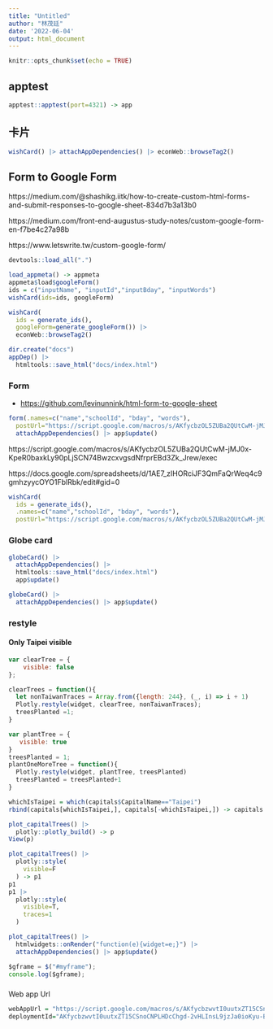 ```yaml
---
title: "Untitled"
author: "林茂廷"
date: '2022-06-04'
output: html_document
---
```


```r
knitr::opts_chunk$set(echo = TRUE)
```

## apptest

```r
apptest::apptest(port=4321) -> app
```


## 卡片

```r
wishCard() |> attachAppDependencies() |> econWeb::browseTag2()
```

## Form to Google Form

https://medium.com/@shashikg.iitk/how-to-create-custom-html-forms-and-submit-responses-to-google-sheet-834d7b3a13b0

https://medium.com/front-end-augustus-study-notes/custom-google-form-en-f7be4c27a98b

https://www.letswrite.tw/custom-google-form/

```r
devtools::load_all(".")

load_appmeta() -> appmeta
appmeta$load$googleForm()
ids = c("inputName", "inputId","inputBday", "inputWords") 
wishCard(ids=ids, googleForm)

wishCard(
  ids = generate_ids(),
  googleForm=generate_googleForm()) |>
  econWeb::browseTag2()
``` 

```r
dir.create("docs")
appDep() |> 
  htmltools::save_html("docs/index.html")
```



### Form

  * <https://github.com/levinunnink/html-form-to-google-sheet>

```r
form(.names=c("name","schoolId", "bday", "words"),
  postUrl="https://script.google.com/macros/s/AKfycbzOL5ZUBa2QUtCwM-jMJ0x-KpeR0baxkLy90pLjSCN74BwzcxvgsdNfrprEBd3Zk_Jrew/exec") |> 
  attachAppDependencies() |> app$update()
```


https://script.google.com/macros/s/AKfycbzOL5ZUBa2QUtCwM-jMJ0x-KpeR0baxkLy90pLjSCN74BwzcxvgsdNfrprEBd3Zk_Jrew/exec

https://docs.google.com/spreadsheets/d/1AE7_zIHORciJF3QmFaQrWeq4c9gmhzyycOYO1FblRbk/edit#gid=0


```r
wishCard(
  ids = generate_ids(),
  .names=c("name","schoolId", "bday", "words"),
  postUrl="https://script.google.com/macros/s/AKfycbzOL5ZUBa2QUtCwM-jMJ0x-KpeR0baxkLy90pLjSCN74BwzcxvgsdNfrprEBd3Zk_Jrew/exec") |> app$update()
```

### Globe card

```r
globeCard() |> 
  attachAppDependencies() |> 
  htmltools::save_html("docs/index.html")
  app$update()
```

```r
globeCard() |>
  attachAppDependencies() |> app$update()
```


### restyle

#### Only Taipei visible

```js
var clearTree = {
    visible: false
};

clearTrees = function(){
  let nonTaiwanTraces = Array.from({length: 244}, (_, i) => i + 1)
  Plotly.restyle(widget, clearTree, nonTaiwanTraces);
  treesPlanted =1;
}

var plantTree = {
   visible: true
}
treesPlanted = 1;
plantOneMoreTree = function(){
  Plotly.restyle(widget, plantTree, treesPlanted)
  treesPlanted = treesPlanted+1
}
```


```r
whichIsTaipei = which(capitals$CapitalName=="Taipei")
rbind(capitals[whichIsTaipei,], capitals[-whichIsTaipei,]) -> capitals

plot_capitalTrees() |> 
  plotly::plotly_build() -> p
View(p)
```

```r
plot_capitalTrees() |>
  plotly::style(
    visible=F
  ) -> p1 
p1
p1 |> 
  plotly::style(
    visible=T,
    traces=1
  )

```

```r
plot_capitalTrees() |>
  htmlwidgets::onRender("function(e){widget=e;}") |> 
  attachAppDependencies() |> app$update()
```

```js
$gframe = $("#myframe");
console.log($gframe);
```

###

Web app Url
```r
webAppUrl = "https://script.google.com/macros/s/AKfycbzwvtI0uutxZT15CSnoCNPLHDcChgd-2vHLInsL9jzJa0ioKyu-BJJwo2WTfzG8xFlo3w/exec"
deploymentId="AKfycbzwvtI0uutxZT15CSnoCNPLHDcChgd-2vHLInsL9jzJa0ioKyu-BJJwo2WTfzG8xFlo3w"
```

```js

```

